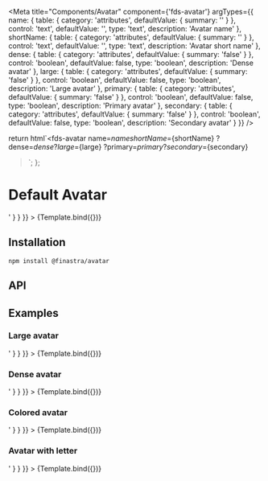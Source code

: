 

<Meta
  title="Components/Avatar"
  component={'fds-avatar'}
  argTypes={{
    name: {
      table: {
        category: 'attributes',
        defaultValue: { summary: '' }
      },
      control: 'text',
      defaultValue: '',
      type: 'text',
      description: 'Avatar name'
    },
    shortName: {
      table: {
        category: 'attributes',
        defaultValue: { summary: '' }
      },
      control: 'text',
      defaultValue: '',
      type: 'text',
      description: 'Avatar short name'
    },
    dense: {
      table: {
        category: 'attributes',
        defaultValue: { summary: 'false' }
      },
      control: 'boolean',
      defaultValue: false,
      type: 'boolean',
      description: 'Dense avatar'
    },
    large: {
      table: {
        category: 'attributes',
        defaultValue: { summary: 'false' }
      },
      control: 'boolean',
      defaultValue: false,
      type: 'boolean',
      description: 'Large avatar'
    },
    primary: {
      table: {
        category: 'attributes',
        defaultValue: { summary: 'false' }
      },
      control: 'boolean',
      defaultValue: false,
      type: 'boolean',
      description: 'Primary avatar'
    },
    secondary: {
      table: {
        category: 'attributes',
        defaultValue: { summary: 'false' }
      },
      control: 'boolean',
      defaultValue: false,
      type: 'boolean',
      description: 'Secondary avatar'
    }
  }}
/>

  return html`<fds-avatar
    name=${name}
    shortName=${shortName}
    ?dense=${dense}
    ?large=${large}
    ?primary=${primary}
    ?secondary=${secondary}
  ></fds-avatar>`;
};

# Default Avatar

<Canvas>
  <Story
    name="Default"
    args={{ name: "" , large:false }}
    parameters={{
      docs: {
        source: {
          code: '<fds-avatar></fds-avatar>'
        }
      }
    }}
  >
    {Template.bind({})}
  </Story>
</Canvas>

## Installation

```
npm install @finastra/avatar

```

## API

<ArgsTable of="." story="^" />

## Examples

### Large avatar

<Canvas>
  <Story
    name="Large"
    args={{ large: true }}
    parameters={{
      docs: {
        source: {
          code: '<fds-avatar large></fds-avatar>'
        }
      }
    }}
  >
    {Template.bind({})}
  </Story>
</Canvas>

### Dense avatar

<Canvas>
  <Story
    name="Dense"
    args={{ dense: true }}
    parameters={{
      docs: {
        source: {
          code: '<fds-avatar dense></fds-avatar>'
        }
      }
    }}
  >
    {Template.bind({})}
  </Story>
</Canvas>

### Colored avatar

<Canvas>
  <Story
    name="Primary"
    args={{ primary: true }}
    parameters={{
      docs: {
        source: {
          code: '<fds-avatar primary></fds-avatar>'
        }
      }
    }}
  >
    {Template.bind({})}
  </Story>
</Canvas>

### Avatar with letter

<Canvas>
  <Story
    name="Letter"
    args={{ name: "Raya"}}
    parameters={{
      docs: {
        source: {
          code: '<fds-avatar name="Raya"></fds-avatar>'
        }
      }
    }}
  >
    {Template.bind({})}
  </Story>
</Canvas>
